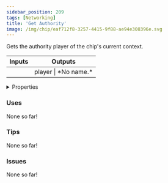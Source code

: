 ```yaml
---
sidebar_position: 209
tags: [Networking]
title: 'Get Authority'
image: /img/chip/eaf712f8-3257-4415-9f88-ae94e308396e.svg
---
```


Gets the authority player of the chip's current context.



<IChip uuid="eaf712f8-3257-4415-9f88-ae94e308396e"/>

<table><thead><tr><th>Inputs</th><th>Outputs</th></tr></thead><tbody><tr><td /><td>player | *No name.*</td></tr></tbody></table>

<details>
  <summary>Properties</summary>
  <div>
    <div>
    <table>
      <tbody>
        <tr>
          <td>Is beta required?</td>
          <td>No</td>
        </tr>
        <tr>
          <td>Is chip a trolling risk?</td>
          <td>No</td>
        </tr>
        <tr>
          <td>Is chip a role assignment risk?</td>
          <td>No</td>
        </tr>
        <tr>
          <td>Chip UUID</td>
          <td>eaf712f8-3257-4415-9f88-ae94e308396e</td>
        </tr>
        <tr>
          <td>Room availability</td>
          <td>Available everywhere</td>
        </tr>
      </tbody>
    </table>
    </div>
  </div>
</details>

### Uses

None so far!

### Tips

None so far!

### Issues

None so far!